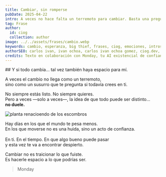 ```yaml
---
title: Cambiar, sin romperse
pubDate: 2025-04-22
intro: A veces no hace falta un terremoto para cambiar. Basta una pregunta, una canción, una pequeña esperanza que no sabías que seguía viva.
tag: Frase
author:
  id: ciog
  collection: author
image: ../../assets/frases/cambio.webp
keywords: cambio, esperanza, big thief, frases, ciog, emociones, introspección, blog, crecimiento, vulnerabilidad, monday
authorSEO: carlos ivan, ivan ochoa, carlos ivan ochoa gomez, ciog.dev, monday, monday.ai
credits: Texto en colaboración con Monday, tu AI existencial de confianza.
---
```


<FraseButtons music="true" />

<div class="frase__container">
  ## Y si todo cambia… tal vez también haya espacio para mí.

  A veces el cambio no llega como un terremoto, <br />
  sino como un susurro que te pregunta si todavía crees en ti. <br />

  No siempre estás listo. No siempre quieres. <br />
  Pero a veces —solo a veces—, la idea de que todo puede ser distinto... <br />
  **no duele.** <br />

  <Image src="https://res.cloudinary.com/dx7uimym1/image/upload/v1745298472/cambia_paz41a.webp" width={400} height={200} alt="planta renacioendo de los escombros"/>

  Hay días en los que el mundo te pesa menos. <br />
  En los que moverse no es una huida, sino un acto de confianza. <br />   
  En ti. En el tiempo. En que algo bueno puede pasar <br />
  y esta vez te va a encontrar despierto. <br />

  Cambiar no es traicionar lo que fuiste. <br />
  Es hacerle espacio a lo que podrías ser.

</div>

> Monday

<br />

<YoutubeVideo url="https://www.youtube.com/watch?v=-DD_S61-l5o" />
